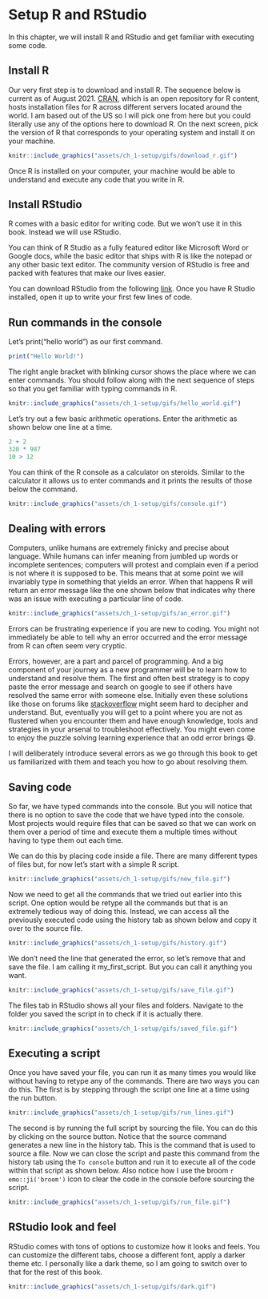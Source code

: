 # Setup R and RStudio {#setup}

In this chapter, we will install R and RStudio and get familiar with executing some code.

## Install R
Our very first step is to download and install R. The sequence below is current as of August 2021. [CRAN](https://cran.r-project.org/), which is an open repository for R content, hosts installation files for R across different servers located around the world. I am based out of the US so I will pick one from here but you could literally use any of the options here to download R.  On the next screen, pick the version of R that corresponds to your operating system and install it on your machine.

```r
knitr::include_graphics("assets/ch_1-setup/gifs/download_r.gif")
```

Once R is installed on your computer, your machine would be able to understand and execute any code that you write in R. 

## Install RStudio
R comes with a basic editor for writing code. But we won’t use it in this book.  Instead we will use RStudio. 

You can think of R Studio as a fully featured editor like Microsoft Word or Google docs, while the basic editor that ships with R is like the notepad or any other basic text editor. The community version of RStudio is free and packed with features that make our lives easier.

<!-- ```{r echo=FALSE} -->
<!-- knitr::include_graphics("assets/ch_1-setup/images/editor_compare.png") -->
<!-- ``` -->

You can download RStudio from the following [link](https://www.rstudio.com/products/rstudio/download/#download). Once you have R Studio installed, open it up to write your first few lines of code.

## Run commands in the console
Let’s print(“hello world”) as our first command. 

```r
print("Hello World!")
```

The right angle bracket with blinking cursor shows the place where we can enter commands. You should follow along with the next sequence of steps so that you get familiar with typing commands in R.
```r
knitr::include_graphics("assets/ch_1-setup/gifs/hello_world.gif")
```

Let's try out a few basic arithmetic operations. Enter the arithmetic as shown below one line at a time.

```r
2 + 2
320 * 987
10 > 12
```

You can think of the R console as a calculator on steroids. Similar to the calculator it allows us to enter commands and it prints the results of those below the command.

```r
knitr::include_graphics("assets/ch_1-setup/gifs/console.gif")
```

## Dealing with errors
Computers, unlike humans are extremely finicky and precise about language. While humans can infer meaning from jumbled up words or incomplete sentences; computers will protest and complain even if a period is not where it is supposed to be. This means that at some point we will invariably type in something that yields an error. When that happens R will return an error message like the one shown below that indicates why there was an issue with executing a particular line of code.

```r
knitr::include_graphics("assets/ch_1-setup/gifs/an_error.gif")
```


Errors can be frustrating experience if you are new to coding. You might not immediately be able to tell why an error occurred and the error message from R can often seem very cryptic. 

Errors, however, are a part and parcel of programming. And a big component of your journey as a new programmer will be to learn how to understand and resolve them. The first and often best strategy is to copy paste the error message and search on google to see if others have resolved the same error with someone else. Initially even these solutions like those on forums like [stackoverflow](https://stackoverflow.com/questions/14469486/r-issue-object-not-found) might seem hard to decipher and understand. But, eventually you will get to a point where you are not as flustered when you encounter them and have enough knowledge, tools and strategies in your arsenal to troubleshoot effectively. You might even come to enjoy the puzzle solving learning experience that an odd error brings 😄.

I will deliberately introduce several errors as we go through this book to get us familiarized with them and teach you how to go about resolving them.  

## Saving code
So far, we have typed commands into the console. But you will notice that there is no option to save the code that we have typed into the console. Most projects would require files that can be saved so that we can work on them over a period of time and execute them a multiple times without having to type them out each time. 

We can do this by placing code inside a file. There are many different types of files but, for now let’s start with a simple R script.

```r
knitr::include_graphics("assets/ch_1-setup/gifs/new_file.gif")
```

Now we need to get all the commands that we tried out earlier into this script. One option would be retype all the commands but that is an extremely tedious way of doing this. Instead, we can access all the previously executed code using the history tab as shown below and copy it over to the source file. 

```r
knitr::include_graphics("assets/ch_1-setup/gifs/history.gif")
```

We don't need the line that generated the error, so let's remove that and save the file. I am calling it my_first_script. But you can call it anything you want.

```r
knitr::include_graphics("assets/ch_1-setup/gifs/save_file.gif")
```

The files tab in RStudio shows all your files and folders. Navigate to the folder you saved the script in to check if it is actually there.

```r
knitr::include_graphics("assets/ch_1-setup/gifs/saved_file.gif")
```

## Executing a script
Once you have saved your file, you can run it as many times you would like without having to retype any of the commands. There are two ways you can do this. The first is by stepping through the script one line at a time using the run button.

```r
knitr::include_graphics("assets/ch_1-setup/gifs/run_lines.gif")
```

The second is by running the full script by sourcing the file. You can do this by clicking on the source button. Notice that the source command generates a new line in the history tab. This is the command that is used to source a file. Now we can close the script and paste this command from the history tab using the `To console` button and run it to execute all of the code within that script as shown below. Also notice how I use the broom `r emo::ji('broom')` icon to clear the code in the console before sourcing the script. 

```r
knitr::include_graphics("assets/ch_1-setup/gifs/run_file.gif")
```

## RStudio look and feel
RStudio comes with tons of options to customize how it looks and feels. You can customize the different tabs, choose a different font, apply a darker theme etc. I personally like a dark theme, so I am going to switch over to that for the rest of this book.

```r
knitr::include_graphics("assets/ch_1-setup/gifs/dark.gif")
```

